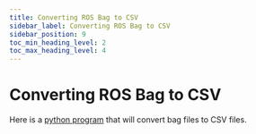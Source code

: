 ```yaml
---
title: Converting ROS Bag to CSV
sidebar_label: Converting ROS Bag to CSV
sidebar_position: 9
toc_min_heading_level: 2
toc_max_heading_level: 4
---
```


# Converting ROS Bag to CSV

Here is a [python program](http://www.clearpathrobotics.com/downloads/support/bag_to_csv.zip)
that will convert bag files to CSV files.
